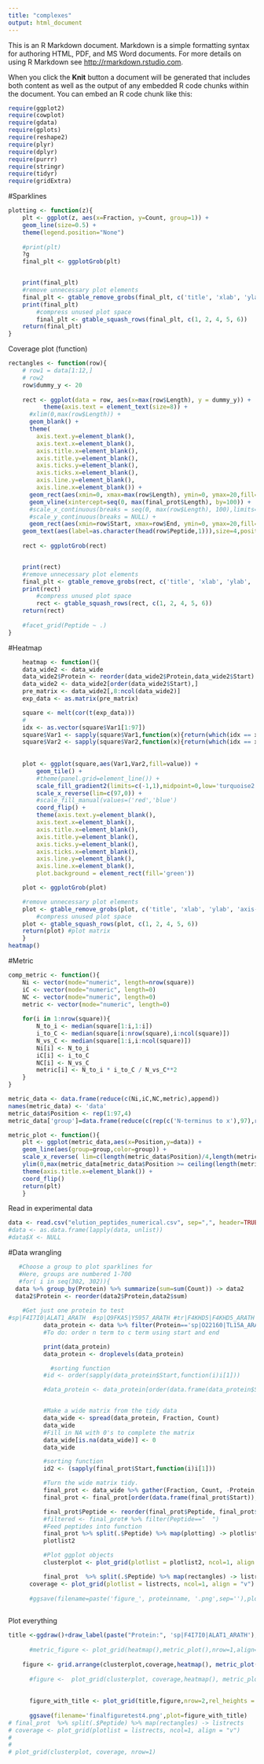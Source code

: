 ```yaml
---
title: "complexes"
output: html_document
---
```


This is an R Markdown document. Markdown is a simple formatting syntax for authoring HTML, PDF, and MS Word documents. For more details on using R Markdown see <http://rmarkdown.rstudio.com>.

When you click the **Knit** button a document will be generated that includes both content as well as the output of any embedded R code chunks within the document. You can embed an R code chunk like this:

```r
require(ggplot2)
require(cowplot)
require(gdata)
require(gplots)
require(reshape2)
require(plyr)
require(dplyr)
require(purrr)
require(stringr)
require(tidyr)
require(gridExtra)
```





#Sparklines
```r


plotting <- function(z){
    plt <- ggplot(z, aes(x=Fraction, y=Count, group=1)) +
    geom_line(size=0.5) +
    theme(legend.position="None")
    
    #print(plt)
    ?g
    final_plt <- ggplotGrob(plt)


    print(final_plt)
    #remove unnecessary plot elements
    final_plt <- gtable_remove_grobs(final_plt, c('title', 'xlab', 'ylab', 'axis-b','axis-l'))
    print(final_plt)
        #compress unused plot space
        final_plt <- gtable_squash_rows(final_plt, c(1, 2, 4, 5, 6))
    return(final_plt)
}


```






Coverage plot (function)
```r
rectangles <- function(row){
    # row1 = data[1:12,]
    # row2
    row$dummy_y <- 20
    
    rect <- ggplot(data = row, aes(x=max(row$Length), y = dummy_y)) +
          theme(axis.text = element_text(size=8)) +
      #xlim(0,max(row$Length)) +
      geom_blank() +
      theme(
        axis.text.y=element_blank(),
        axis.text.x=element_blank(),
        axis.title.x=element_blank(),
        axis.title.y=element_blank(),
        axis.ticks.y=element_blank(),
        axis.ticks.x=element_blank(),
        axis.line.y=element_blank(),
        axis.line.x=element_blank()) +
      geom_rect(aes(xmin=0, xmax=max(row$Length), ymin=0, ymax=20,fill=I('grey'))) +
      geom_vline(xintercept=seq(0, max(final_prot$Length), by=100)) +
      #scale_x_continuous(breaks = seq(0, max(row$Length), 100),limits=c(0,max(row$Length))) +
      #scale_y_continuous(breaks = NULL) +
      geom_rect(aes(xmin=row$Start, xmax=row$End, ymin=0, ymax=20,fill=I('blue'))) +
    geom_text(aes(label=as.character(head(row$Peptide,1))),size=4,position = position_nudge(x=-0.05*(max(final_prot$Length)),y=-5))#as.character(head(row$Peptide,1)))
      
    rect <- ggplotGrob(rect)


    print(rect)
    #remove unnecessary plot elements
    final_plt <- gtable_remove_grobs(rect, c('title', 'xlab', 'ylab', 'axis-b','axis-l'))
    print(rect)
        #compress unused plot space
        rect <- gtable_squash_rows(rect, c(1, 2, 4, 5, 6))
    return(rect)
  
    #facet_grid(Peptide ~ .)
}
```

#Heatmap
```R
    heatmap <- function(){
    data_wide2 <- data_wide
    data_wide2$Protein <- reorder(data_wide2$Protein,data_wide2$Start)
    data_wide2 <- data_wide2[order(data_wide2$Start),]
    pre_matrix <- data_wide2[,8:ncol(data_wide2)]
    exp_data <- as.matrix(pre_matrix)

    square <- melt(cor(t(exp_data)))
    # 
    idx <- as.vector(square$Var1[1:97])
    square$Var1 <- sapply(square$Var1,function(x){return(which(idx == x))})
    square$Var2 <- sapply(square$Var2,function(x){return(which(idx == x))})
    
    
    plot <- ggplot(square,aes(Var1,Var2,fill=value)) + 
        geom_tile() +
        #theme(panel.grid=element_line()) +
        scale_fill_gradient2(limits=c(-1,1),midpoint=0,low='turquoise2',mid='#56B4E9',high='#0072DF') +
        scale_x_reverse(lim=c(97,0)) +
        #scale_fill_manual(values=('red','blue')
        coord_flip() +
        theme(axis.text.y=element_blank(),
        axis.text.x=element_blank(),
        axis.title.x=element_blank(),
        axis.title.y=element_blank(),
        axis.ticks.y=element_blank(),
        axis.ticks.x=element_blank(),
        axis.line.y=element_blank(),
        axis.line.x=element_blank(),
        plot.background = element_rect(fill='green'))

    plot <- ggplotGrob(plot)

    #remove unnecessary plot elements
    plot <- gtable_remove_grobs(plot, c('title', 'xlab', 'ylab', 'axis-b','axis-l'))
        #compress unused plot space
    plot <- gtable_squash_rows(plot, c(1, 2, 4, 5, 6))
    return(plot) #plot matrix
    }
heatmap()
```

#Metric
```R
comp_metric <- function(){
    Ni <- vector(mode="numeric", length=nrow(square))
    iC <- vector(mode="numeric", length=0)
    NC <- vector(mode="numeric", length=0)
    metric <- vector(mode="numeric", length=0)
    
    for(i in 1:nrow(square)){
        N_to_i <- median(square[1:i,1:i])
        i_to_C <- median(square[i:nrow(square),i:ncol(square)])
        N_vs_C <- median(square[1:i,i:ncol(square)])
        Ni[i] <- N_to_i
        iC[i] <- i_to_C
        NC[i] <- N_vs_C
        metric[i] <- N_to_i * i_to_C / N_vs_C**2
    }
}

metric_data <- data.frame(reduce(c(Ni,iC,NC,metric),append))
names(metric_data) <- 'data'
metric_data$Position <- rep(1:97,4)
metric_data['group']=data.frame(reduce(c(rep(c('N-terminus to x'),97),rep(c('x to C-terminus'),97),rep(c('N-term vs C-term'),97),rep(c('Comparison metric'),97)),append))

metric_plot <- function(){
    plt <- ggplot(metric_data,aes(x=Position,y=data)) +
    geom_line(aes(group=group,color=group)) +
    scale_x_reverse( lim=c(length(metric_data$Position)/4,length(metric_data$Position)/80)) +
    ylim(0,max(metric_data[metric_data$Position >= ceiling(length(metric_data$Position)/80),]$data)) +
    theme(axis.title.x=element_blank()) +
    coord_flip()
    return(plt)
    }
```

Read in experimental data
```r
data <- read.csv("elution_peptides_numerical.csv", sep=",", header=TRUE)
#data <- as.data.frame(lapply(data, unlist))
#data$X <- NULL
```


#Data wrangling
```r

   #Choose a group to plot sparklines for
   #Here, groups are numbered 1-700
   #for( i in seq(302, 302)){
  data %>% group_by(Protein) %>% summarize(sum=sum(Count)) -> data2
  data2$Protein <- reorder(data2$Protein,data2$sum)
 
    #Get just one protein to test
#sp|F4I7I0|ALAT1_ARATH  #sp|Q9FKA5|Y5957_ARATH #tr|F4KHD5|F4KHD5_ARATH
          data_protein <- data %>% filter(Protein=='sp|O22160|TL15A_ARATH') #Find the caspase ENS Id for a good example of split peptides
          #To do: order n term to c term using start and end

          print(data_protein)
          data_protein <- droplevels(data_protein)

            #sorting function
          #id <- order(sapply(data_protein$Start,function(i)i[1]))

          #data_protein <- data_protein[order(data.frame(data_protein$Start)),]


          #Make a wide matrix from the tidy data
          data_wide <- spread(data_protein, Fraction, Count)
          data_wide
          #Fill in NA with 0's to complete the matrix
          data_wide[is.na(data_wide)] <- 0
          data_wide

          #sorting function
          id2 <- (sapply(final_prot$Start,function(i)i[1]))

          #Turn the wide matrix tidy.
          final_prot <- data_wide %>% gather(Fraction, Count, -Protein, -Peptide, -Start, -End, -Length,-Appearance, -Sequence)
          final_prot <- final_prot[order(data.frame(final_prot$Start)),]#final_prot$Start[1]),]

          final_prot$Peptide <- reorder(final_prot$Peptide, final_prot$Start)
          #filtered <- final_prot# %>% filter(Peptide=="  ")
          #Feed peptides into function
          final_prot %>% split(.$Peptide) %>% map(plotting) -> plotlist2
          plotlist2

          #Plot ggplot objects
          clusterplot <- plot_grid(plotlist = plotlist2, ncol=1, align = "v")

          final_prot  %>% split(.$Peptide) %>% map(rectangles) -> listrects
      coverage <- plot_grid(plotlist = listrects, ncol=1, align = "v")
      
      #ggsave(filename=paste('figure_', proteinname, '.png',sep=''),plot=figure_with_title)
 
```

Plot everything
```r

title <-ggdraw()+draw_label(paste("Protein:", 'sp|F4I7I0|ALAT1_ARATH'), vjust=0, size=20)
      
      #metric_figure <- plot_grid(heatmap(),metric_plot(),nrow=1,align='h')
    
    figure <- grid.arrange(clusterplot,coverage,heatmap(), metric_plot(), widths = c(.2,.2,.3,.3), nrow=1)
    
      #figure <-  plot_grid(clusterplot, coverage,heatmap(), metric_plot(), nrow=1)
      
      
      figure_with_title <- plot_grid(title,figure,nrow=2,rel_heights = c(.1,1))
      
      ggsave(filename='finalfiguretest4.png',plot=figure_with_title)
# final_prot  %>% split(.$Peptide) %>% map(rectangles) -> listrects
# coverage <- plot_grid(plotlist = listrects, ncol=1, align = "v")
#   
# 
# plot_grid(clusterplot, coverage, nrow=1)
```



